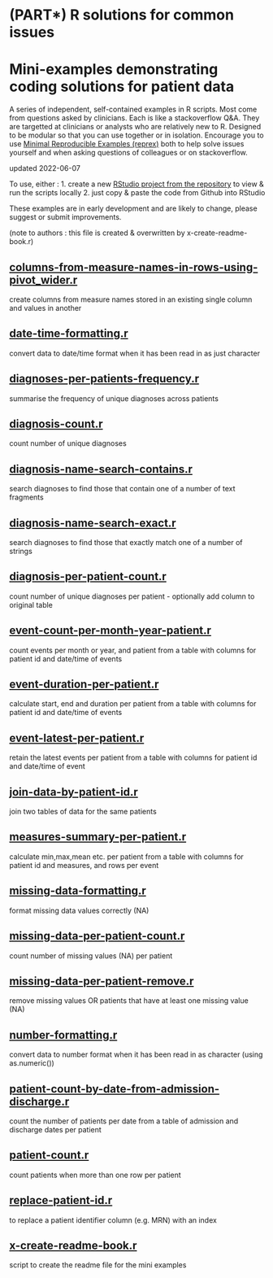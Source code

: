 # (PART\*) R solutions for common issues {-}

# Mini-examples demonstrating coding solutions for patient data

A series of independent, self-contained examples in R scripts. Most come from questions asked by clinicians. Each is like a stackoverflow Q&A. They are targetted at clinicians or analysts who are relatively new to R. Designed to be modular so that you can use together or in isolation. Encourage you to use [Minimal Reproducible Examples (reprex)](https://stackoverflow.com/help/minimal-reproducible-example) both to help solve issues yourself and when asking questions of colleagues or on stackoverflow.

updated 2022-06-07

To use, either :
1. create a new [RStudio project from the repository](https://github.com/uclh-criu/learning-datascience/blob/master/instructions/03-instructions-if-self-guided.md#1-download-the-course-materials-from-github-into-an-rstudio-project) to view & run the scripts locally 
2. just copy & paste the code from Github into RStudio

These examples are in early development and are likely to change, please suggest or submit improvements.

(note to authors : this file is created & overwritten by x-create-readme-book.r)



## [columns-from-measure-names-in-rows-using-pivot_wider.r](https://github.com/andysouth/testuclhbookdown/blob/master/examples-mini/columns-from-measure-names-in-rows-using-pivot_wider.r)

 create columns from measure names stored in an existing single column and values in another 


## [date-time-formatting.r](https://github.com/andysouth/testuclhbookdown/blob/master/examples-mini/date-time-formatting.r)

 convert data to date/time format when it has been read in as just character


## [diagnoses-per-patients-frequency.r](https://github.com/andysouth/testuclhbookdown/blob/master/examples-mini/diagnoses-per-patients-frequency.r)

 summarise the frequency of unique diagnoses across patients


## [diagnosis-count.r](https://github.com/andysouth/testuclhbookdown/blob/master/examples-mini/diagnosis-count.r)

 count number of unique diagnoses


## [diagnosis-name-search-contains.r](https://github.com/andysouth/testuclhbookdown/blob/master/examples-mini/diagnosis-name-search-contains.r)

 search diagnoses to find those that contain one of a number of text fragments


## [diagnosis-name-search-exact.r](https://github.com/andysouth/testuclhbookdown/blob/master/examples-mini/diagnosis-name-search-exact.r)

 search diagnoses to find those that exactly match one of a number of strings 


## [diagnosis-per-patient-count.r](https://github.com/andysouth/testuclhbookdown/blob/master/examples-mini/diagnosis-per-patient-count.r)

 count number of unique diagnoses per patient - optionally add column to original table


## [event-count-per-month-year-patient.r](https://github.com/andysouth/testuclhbookdown/blob/master/examples-mini/event-count-per-month-year-patient.r)

 count events per month or year, and patient from a table with columns for patient id and date/time of events


## [event-duration-per-patient.r](https://github.com/andysouth/testuclhbookdown/blob/master/examples-mini/event-duration-per-patient.r)

 calculate start, end and duration per patient from a table with columns for patient id and date/time of events


## [event-latest-per-patient.r](https://github.com/andysouth/testuclhbookdown/blob/master/examples-mini/event-latest-per-patient.r)

 retain the latest events per patient from a table with columns for patient id and date/time of event


## [join-data-by-patient-id.r](https://github.com/andysouth/testuclhbookdown/blob/master/examples-mini/join-data-by-patient-id.r)

 join two tables of data for the same patients


## [measures-summary-per-patient.r](https://github.com/andysouth/testuclhbookdown/blob/master/examples-mini/measures-summary-per-patient.r)

 calculate min,max,mean etc. per patient from a table with columns for patient id and measures, and rows per event


## [missing-data-formatting.r](https://github.com/andysouth/testuclhbookdown/blob/master/examples-mini/missing-data-formatting.r)

 format missing data values correctly (NA)


## [missing-data-per-patient-count.r](https://github.com/andysouth/testuclhbookdown/blob/master/examples-mini/missing-data-per-patient-count.r)

 count number of missing values (NA) per patient


## [missing-data-per-patient-remove.r](https://github.com/andysouth/testuclhbookdown/blob/master/examples-mini/missing-data-per-patient-remove.r)

 remove missing values OR patients that have at least one missing value (NA)


## [number-formatting.r](https://github.com/andysouth/testuclhbookdown/blob/master/examples-mini/number-formatting.r)

 convert data to number format when it has been read in as character (using as.numeric())


## [patient-count-by-date-from-admission-discharge.r](https://github.com/andysouth/testuclhbookdown/blob/master/examples-mini/patient-count-by-date-from-admission-discharge.r)

 count the number of patients per date from a table of admission and discharge dates per patient


## [patient-count.r](https://github.com/andysouth/testuclhbookdown/blob/master/examples-mini/patient-count.r)

 count patients when more than one row per patient 


## [replace-patient-id.r](https://github.com/andysouth/testuclhbookdown/blob/master/examples-mini/replace-patient-id.r)

 to replace a patient identifier column (e.g. MRN) with an index


## [x-create-readme-book.r](https://github.com/andysouth/testuclhbookdown/blob/master/examples-mini/x-create-readme-book.r)

 script to create the readme file for the mini examples
